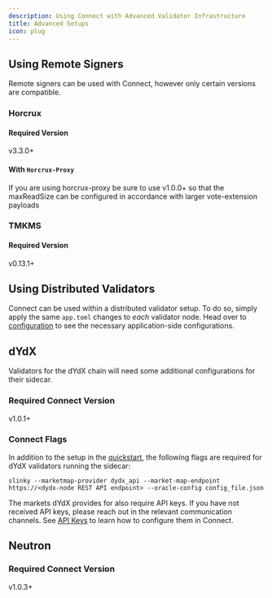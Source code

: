 ```yaml
---
description: Using Connect with Advanced Validator Infrastructure
title: Advanced Setups
icon: plug
---
```


## Using Remote Signers <Icon icon="key-skeleton-left-right" />

Remote signers can be used with Connect, however only certain versions are compatible.

### Horcrux

#### Required Version

v3.3.0+

#### With `Horcrux-Proxy`

If you are using horcrux-proxy be sure to use v1.0.0+ so that the maxReadSize can be configured in accordance with larger vote-extension payloads

### TMKMS

#### Required Version
v0.13.1+


## Using Distributed Validators <Icon icon="network-wired" />

Connect can be used within a distributed validator setup. To do so, simply apply the same `app.toml` changes to _each_ validator node.
Head over to [configuration](configuration#application) to see the necessary application-side configurations.


## dYdX

Validators for the dYdX chain will need some additional configurations for their sidecar.

### Required Connect Version
v1.0.1+

### Connect Flags
In addition to the setup in the [quickstart](quickstart), the following flags are required for dYdX validators running the sidecar:

```shell
slinky --marketmap-provider dydx_api --market-map-endpoint https://<dydx-node REST API endpoint> --oracle-config config_file.json
```

The markets dYdX provides for also require API keys. If you have not received API keys, please reach out in the relevant communication channels. See [API Keys](configuration#api-keys) to learn how to configure them in Connect.

## Neutron

### Required Connect Version
v1.0.3+